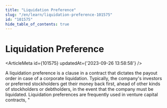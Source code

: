 ```yaml
---
title: "Liquidation Preference"
slug: "/en/learn/liquidation-preference-101575"
id: "101575"
hide_table_of_contents: true
---
```



# Liquidation Preference

<ArticleMeta id={101575} updatedAt={'2023-09-26 13:58:58'} />
<div className='border-solid border-b border-t-0 my-4 border-[var(--ifm-color-gray-300)]' />

A liquidation preference is a clause in a contract that dictates the payout order in case of a corporate liquidation. Typically, the company's investors or preferred stockholders get their money back first, ahead of other kinds of stockholders or debtholders, in the event that the company must be liquidated. Liquidation preferences are frequently used in venture capital contracts, "
